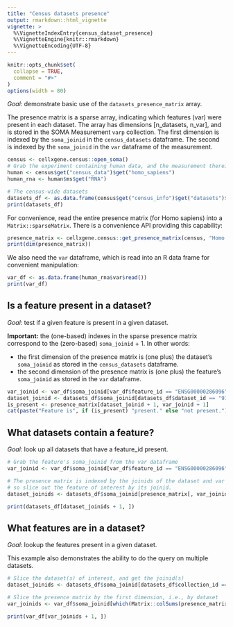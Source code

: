 ```yaml
---
title: "Census datasets presence"
output: rmarkdown::html_vignette
vignette: >
  %\VignetteIndexEntry{census_dataset_presence}
  %\VignetteEngine{knitr::rmarkdown}
  %\VignetteEncoding{UTF-8}
---
```


```r
knitr::opts_chunk$set(
  collapse = TRUE,
  comment = "#>"
)
options(width = 80)
```

<!--
THIS VIGNETTE IS BASED ON:
https://github.com/chanzuckerberg/cellxgene-census/blob/main/api/python/notebooks/api_demo/census_dataset_presence.ipynb
-->

*Goal:* demonstrate basic use of the `datasets_presence_matrix` array.

The presence matrix is a sparse array, indicating which features (var) were present in each dataset. The array has dimensions [n_datasets, n_var], and is stored in the SOMA Measurement `varp` collection. The first dimension is indexed by the `soma_joinid` in the `census_datasets` dataframe. The second is indexed by the `soma_joinid` in the `var` dataframe of the measurement.

```r
census <- cellxgene.census::open_soma()
# Grab the experiment containing human data, and the measurement therein with RNA
human <- census$get("census_data")$get("homo_sapiens")
human_rna <- human$ms$get("RNA")

# The census-wide datasets
datasets_df <- as.data.frame(census$get("census_info")$get("datasets")$read())
print(datasets_df)
```

For convenience, read the entire presence matrix (for Homo sapiens) into a `Matrix::sparseMatrix`. There is a convenience API providing this capability:

```r
presence_matrix <- cellxgene.census::get_presence_matrix(census, "Homo sapiens", "RNA")
print(dim(presence_matrix))
```

We also need the `var` dataframe, which is read into an R data frame for convenient manipulation:

```r
var_df <- as.data.frame(human_rna$var$read())
print(var_df)
```

## Is a feature present in a dataset?

*Goal:* test if a given feature is present in a given dataset.

**Important:** the (one-based) indexes in the sparse presence matrix correspond to the (zero-based) `soma_joinid` + 1. In other words:

- the first dimension of the presence matrix is (one plus) the dataset's `soma_joinid` as stored in the `census_datasets` dataframe.
- the second dimension of the presence matrix is (one plus) the feature's `soma_joinid` as stored in the `var` dataframe.

```r
var_joinid <- var_df$soma_joinid[var_df$feature_id == "ENSG00000286096"]
dataset_joinid <- datasets_df$soma_joinid[datasets_df$dataset_id == "97a17473-e2b1-4f31-a544-44a60773e2dd"]
is_present <- presence_matrix[dataset_joinid + 1, var_joinid + 1]
cat(paste("Feature is", if (is_present) "present." else "not present."))
```

## What datasets contain a feature?

*Goal:* look up all datasets that have a feature_id present.

```r
# Grab the feature's soma_joinid from the var dataframe
var_joinid <- var_df$soma_joinid[var_df$feature_id == "ENSG00000286096"]

# The presence matrix is indexed by the joinids of the dataset and var dataframes,
# so slice out the feature of interest by its joinid.
dataset_joinids <- datasets_df$soma_joinid[presence_matrix[, var_joinid + 1] != 0]

print(datasets_df[dataset_joinids + 1, ])
```

## What features are in a dataset?


*Goal:* lookup the features present in a given dataset.

This example also demonstrates the ability to do the query on multiple datasets.

```r
# Slice the dataset(s) of interest, and get the joinid(s)
dataset_joinids <- datasets_df$soma_joinid[datasets_df$collection_id == "17481d16-ee44-49e5-bcf0-28c0780d8c4a"]

# Slice the presence matrix by the first dimension, i.e., by dataset
var_joinids <- var_df$soma_joinid[which(Matrix::colSums(presence_matrix[dataset_joinids + 1, ]) > 0)]

print(var_df[var_joinids + 1, ])
```
